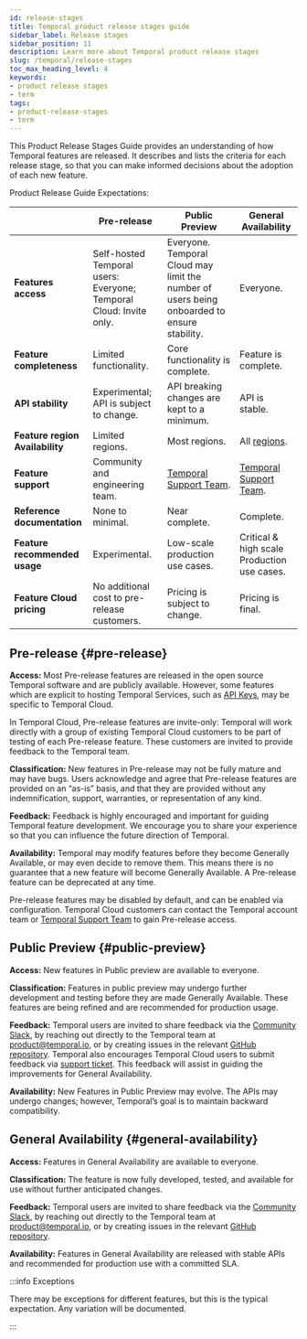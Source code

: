 ```yaml
---
id: release-stages
title: Temporal product release stages guide
sidebar_label: Release stages
sidebar_position: 11
description: Learn more about Temporal product release stages
slug: /temporal/release-stages
toc_max_heading_level: 4
keywords:
- product release stages
- term
tags:
- product-release-stages
- term
---
```



This Product Release Stages Guide provides an understanding of how Temporal features are released. It describes and lists the criteria for each release stage, so that you can make informed decisions about the adoption of each new feature.

Product Release Guide Expectations:

|                                 | Pre-release                                                        | Public Preview                                                                              | General Availability                           |
| ------------------------------- | ------------------------------------------------------------------ | ------------------------------------------------------------------------------------------- | ---------------------------------------------- |
| **Features access**             | Self-hosted Temporal users: Everyone; Temporal Cloud: Invite only. | Everyone. Temporal Cloud may limit the number of users being onboarded to ensure stability. | Everyone.                                      |
| **Feature completeness**        | Limited functionality.                                             | Core functionality is complete.                                                             | Feature is complete.                           |
| **API stability**               | Experimental; API is subject to change.                            | API breaking changes are kept to a minimum.                                                 | API is stable.                                 |
| **Feature region Availability** | Limited regions.                                                   | Most regions.                                                                               | All [regions](/cloud/service-availability#regions).       |
| **Feature support**             | Community and engineering team.                                    | [Temporal Support Team](/cloud/support).                                              | [Temporal Support Team](/cloud/support). |
| **Reference documentation**     | None to minimal.                                                   | Near complete.                                                                              | Complete.                                      |
| **Feature recommended usage**   | Experimental.                                                      | Low-scale production use cases.                                                             | Critical & high scale Production use cases.    |
| **Feature Cloud pricing**       | No additional cost to pre-release customers.                       | Pricing is subject to change.                                                               | Pricing is final.                              |

## Pre-release {#pre-release}

**Access:** Most Pre-release features are released in the open source Temporal software and are publicly available.
However, some features which are explicit to hosting Temporal Services, such as [API Keys](/cloud/api-keys), may be specific to Temporal Cloud.

In Temporal Cloud, Pre-release features are invite-only: Temporal will work directly with a group of existing Temporal Cloud customers to be part of testing of each Pre-release feature.
These customers are invited to provide feedback to the Temporal team.

**Classification:** New features in Pre-release may not be fully mature and may have bugs.
Users acknowledge and agree that Pre-release features are provided on an “as-is” basis, and that they are provided without any indemnification, support, warranties, or representation of any kind.

**Feedback:** Feedback is highly encouraged and important for guiding Temporal feature development.
We encourage you to share your experience so that you can influence the future direction of Temporal.

**Availability:** Temporal may modify features before they become Generally Available, or may even decide to remove them.
This means there is no guarantee that a new feature will become Generally Available.
A Pre-release feature can be deprecated at any time.

Pre-release features may be disabled by default, and can be enabled via configuration.
Temporal Cloud customers can contact the Temporal account team or [Temporal Support Team](/cloud/support#support-ticket) to gain Pre-release access.

## Public Preview {#public-preview}

**Access:** New features in Public preview are available to everyone.

**Classification:** Features in public preview may undergo further development and testing before they are made Generally Available.
These features are being refined and are recommended for production usage.

**Feedback:** Temporal users are invited to share feedback via the [Community Slack](http://t.mp/slack), by reaching out directly to the Temporal team at product@temporal.io, or by creating issues in the relevant [GitHub repository](https://github.com/temporalio).
Temporal also encourages Temporal Cloud users to submit feedback via [support ticket](/cloud/support#support-ticket).
This feedback will assist in guiding the improvements for General Availability.

**Availability:** New Features in Public Preview may evolve.
The APIs may undergo changes; however, Temporal’s goal is to maintain backward compatibility.

## General Availability {#general-availability}

**Access:** Features in General Availability are available to everyone.

**Classification:** The feature is now fully developed, tested, and available for use without further anticipated changes.

**Feedback:** Temporal users are invited to share feedback via the [Community Slack](http://t.mp/slack), by reaching out directly to the Temporal team at product@temporal.io, or by creating issues in the relevant [GitHub repository](https://github.com/temporalio).

**Availability:** Features in General Availability are released with stable APIs and recommended for production use with a committed SLA.

:::info Exceptions

There may be exceptions for different features, but this is the typical expectation.
Any variation will be documented.

:::

